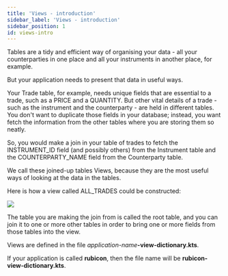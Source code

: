 ```yaml
---
title: 'Views - introduction'
sidebar_label: 'Views - introduction'
sidebar_position: 1
id: views-intro
---
```



Tables are a tidy and efficient way of organising your data - all your counterparties in one place and all your instruments in another place, for example.

But your application needs to present that data in useful ways.

Your Trade table, for example, needs unique fields that are essential to a trade, such as a PRICE and a QUANTITY. But other vital details of a trade - such as the instrument and the counterparty - are held in different tables. You don't want to duplicate those fields in your database; instead, you want fetch the information from the other tables where you are storing them so neatly.

So, you would make a join in your table of trades to fetch the INSTRUMENT_ID field (and possibly others) from the Instrument table and the COUNTERPARTY_NAME field from the Counterparty table. 

We call these joined-up tables Views, because they are the most useful ways of looking at the data in the tables.

Here is how a view called ALL_TRADES could be constructed:

![](/img/views-basics.png)

The table you are making the join from is called the root table, and you can join it to one or more other tables in order to bring one or more fields from those tables into the view.

Views are defined in the file _application-name_**-view-dictionary.kts**.

If your application is called **rubicon**, then the file name will be **rubicon-view-dictionary.kts**.
